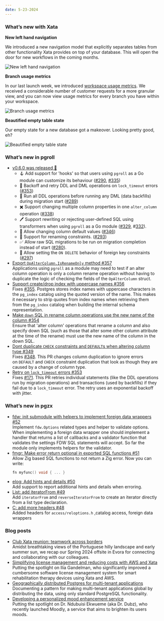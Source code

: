 ```yaml
---
date: 5-23-2024
---
```


### What’s new with Xata

<ArticleVideo
  platform="html"
  src="https://us-east-1.storage.xata.sh/1t8u8rmhul28ndnd552kfhtiag"
  width="1298"
  height="720"
/>

**New left hand navigation**

We introduced a new navigation model that explicitly separates tables from other functionality Xata provides on top of your database. This will open the door for new workflows in the coming months.

![New left hand navigation](/images/2024-05-22-new-navigation.png)

**Branch usage metrics**

In our last launch week, we introduced [workspace usage metrics](https://xata.io/blog/usage-metrics-launch). We received a considerable number of customer requests for a more granular view, and you can now view usage metrics for every branch you have within your workspace.

![Branch usage metrics](/images/2024-05-22-branch-usage.png)

**Beautified empty table state**

Our empty state for a new database got a makeover. Looking pretty good, eh?

![Beautified empty table state](/images/2024-05-22-empty-table-before-after.png)

### What’s new in pgroll

- [v0.6.0 was released 🎉](https://github.com/xataio/pgroll/releases/tag/v0.6.0)
  - 🪝 Add support for 'hooks' so that users using `pgroll` as a Go module can customize its behaviour ([#290](https://github.com/xataio/pgroll/pull/290), [#335](https://github.com/xataio/pgroll/pull/335))
  - 🚥 Backoff and retry DDL and DML operations on `lock_timeout` errors ([#353](https://github.com/xataio/pgroll/pull/353))
  - 🔗 Run all DDL operations before running any DML (data backfills) during migration start ([#289](https://github.com/xataio/pgroll/pull/289))
  - ✖️ Support changing multiple column properties in one `alter_column` operation ([#338](https://github.com/xataio/pgroll/pull/338))
  - 🖊️ Support rewriting or rejecting user-defined SQL using transformers when using `pgroll` as a Go module ([#329](https://github.com/xataio/pgroll/pull/329), #[332](https://github.com/xataio/pgroll/pull/332)).
  - 🫱 Allow changing column default values ([#346](https://github.com/xataio/pgroll/pull/346))
  - 📛 Support for renaming constraints. ([#293](https://github.com/xataio/pgroll/pull/293))
  - ✅ Allow raw SQL migrations to be run on migration completion instead of start ([#280](https://github.com/xataio/pgroll/pull/280)).
  - 🔑 Allow setting the `ON DELETE` behavior of foreign key constraints ([#297](https://github.com/xataio/pgroll/pull/297))
- [Export `OpAlterColumn.IsRenameOnly` method #357](https://github.com/xataio/pgroll/pull/357)\
  Applications using `pgroll` as a module may need to test if an alter column operation is only a column rename operation without having to duplicate the logic of checking the fields of the `OpAlterColumn` struct.
- [Support create/drop index with uppercase names #356](https://github.com/xataio/pgroll/pull/356)\
  Fixes [#355](https://github.com/xataio/pgroll/issues/355). Postgres stores index names with uppercase characters in the `pg_index` catalog using the quoted version of the name. This makes it necessary to strip quotes from index names when retrieving them from the `pg_index` catalog when building the internal schema representation.
- [Make `down` SQL in rename column operations use the new name of the column #354](https://github.com/xataio/pgroll/pull/354)\
  Ensure that 'alter column' operations that rename a column and also specify down SQL (such as those that alter some other column attribute at the time of the rename) must use the new name of the column in the down SQL.
- [Dont duplicate `CHECK` constraints and `DEFAULT`s when altering column type #349](https://github.com/xataio/pgroll/pull/349)\
  Fixes [#348](https://github.com/xataio/pgroll/issues/348). This PR changes column duplication to ignore errors on `DEFAULT` and `CHECK` constraint duplication that look as though they are caused by a change of column type.
- [Retry on `lock_timeout` errors #353](https://github.com/xataio/pgroll/pull/353)\
  Fixes [#171](https://github.com/xataio/pgroll/issues/171). This PR retries individual statements (like the DDL operations run by migration operations) and transactions (used by backfills) if they fail due to a `lock_timeout` error. The retry uses an exponential backoff with jitter.

### What’s new in pgzx

- [fdw: init submodule with helpers to implement foreign data wrappers #52](https://github.com/xataio/pgzx/pull/52)\
  Implement `fdw.Options` related types and helper to validate options. When implementing a foreign data wrapper one should implement a handler that returns a list of callbacks and a validator function that validates the settings FDW SQL statements will accept. So far the module only implements helpers for the validator.
- [fmgr: Make error return optional in exported SQL functions #51](https://github.com/xataio/pgzx/pull/51)\
  Allow Zig based SQL functions to not return a Zig error. Now you can write:
  ```c
  fn myfunc() void { ... }
  ```
- [elog: Add hints and details #50](https://github.com/xataio/pgzx/pull/50)\
  Add support to report additional hints and details when erroring.
- [List: add iteratorFrom #49](https://github.com/xataio/pgzx/pull/49)\
  Add `iteratorFrom` and `reverseIteratorFrom` to create an iterator directly from a list type declaration.
- [C: add more headers #48](https://github.com/xataio/pgzx/pull/48)\
  Added headers for `access/reloptions.h` ,catalog access, foreign data wrappers

### Blog posts

- [Club Xata reunion: teamwork across borders](https://xata.io/blog/offsite-evora-2024)\
  Amidst breathtaking views of the Portuguese hilly landscape and early summer sun, we recap our Spring 2024 offsite in Evora for connecting and collaborating with our colleagues.
- [Simplifying license management and reducing costs with AWS and Xata](https://xata.io/blog/community-spotlight-simplifying-license-management)\
  Putting the spotlight on Ilia Gandelman, who significantly improved a cumbersome software license management system for smart rehabilitation therapy devices using Xata and AWS.
- [Geographically distributed Postgres for multi-tenant applications](https://xata.io/blog/geo-distributed-postgres)\
  Documenting a pattern for making multi-tenant applications global by distributing the data, using only standard PostgreSQL functionality.
- [Developing a personalized mood enhancement service](https://xata.io/blog/community-spotlight-personalization-service)\
  Putting the spotlight on Dr. Ndubuisi Ekwueme (aka Dr. Dubz), who recently launched Moodly, a service that aims to brighten its users moods.

